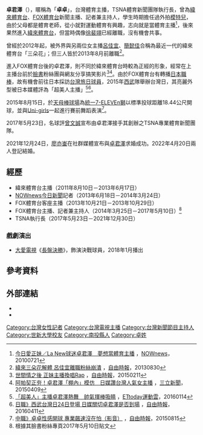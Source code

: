 {{主播資訊
| 主播頭銜     = TSNA執行長
| 主播姓名     = 卓君澤
| 主播英文名字 = Lindsey Cho
| 主播出生年分 = 
| 主播出生日期 =
{{birth_date_and_age|1989|2|25}}
| 星座         = [[雙魚座|雙魚座]]
| 主播姓名拼音 = 
| 主播照片檔案 =
| 主播照片尺寸 = 
| 主播照片圖說 =
| 國籍         = {{ROC}}
| 籍貫         = 
| 出生地       = {{TWN}}[[南投縣|南投縣]][[埔里鎮|埔里鎮]]
| 母親 = [[黃映雪|黃映雪]]
| 最高學歷     = [[世新大學|世新大學]]新聞學系
| 暱稱         = 卓卓、卓哥、桌君澤、南投飄髮妹
| 綽號         = 卓卓 
| 配偶   = {{marriage|[[廖亦崟|威廉]]|2022年4月20日}}
| 信仰宗教     = 
| 官方網站     = 
| 備註         = 
|javascript:;}}
'''卓君澤'''（{{bd|1989年|2月25日|catIdx=Z卓}}），暱稱為「'''卓卓'''」，台灣體育主播，TSNA體育新聞團隊執行長，曾為[[緯來體育台|緯來體育台]]、[[FOX體育台|FOX體育台]]新聞主播、記者兼主持人，學生時期擔任過外拍[[模特兒|模特兒]]，由於父母都是體育老師，從小就對運動體育有興趣，志向就是當體育主播<ref>[http://www.nownews.com/n/2010/07/21/672443 今日愛正妹／La New球迷卓君澤　夢想當體育主播] {{Wayback|url=http://www.nownews.com/n/2010/07/21/672443 |date=20140829050118 }}，[[今日新聞網|NOWnews]]，20100721</ref>，後來果然進入[[緯來體育台|緯來體育台]]，但當時偶像[[徐裴翊|徐裴翊]]已經離職，沒有機會共事。

曾經於2012年起，被外界與另兩位女主播[[呂佳宜|呂佳宜]]、[[簡懿佳|簡懿佳]]合稱為最近一代的緯來體育台「三朵花」；但三人皆於2013年8月前離職<ref>[http://sports.ltn.com.tw/news/breakingnews/861816 緯來三朵花解體 呂佳宜離職粉絲崩潰] {{Wayback|url=http://sports.ltn.com.tw/news/breakingnews/861816 |date=20191017072415 }}，[[自由時報|自由時報]]，20130830</ref>。

進入FOX體育台後的卓君澤，則不同於緯來體育台時較為正經的形象，經常在上主播台前於[[臉書|臉書]]粉絲團與網友分享搞笑影片<ref>[http://ent.ltn.com.tw/news/breakingnews/1230553 世間情之後 正妹主播換唱Rap] {{Wayback|url=http://ent.ltn.com.tw/news/breakingnews/1230553 |date=20191029102458 }}，[[自由時報|自由時報]]，20150211</ref><ref>[http://www.setn.com/News.aspx?NewsID=69589 阿帕契正夯！卓君澤「棚內」模仿　日媒讚台灣人氣女主播] {{Wayback|url=http://www.setn.com/News.aspx?NewsID=69589 |date=20150811001502 }}，[[三立新聞台|三立新聞]]，20150409</ref>。由於FOX體育台有轉播[[日本職棒|日本職棒]]，故有機會前往日本採訪[[旅日棒球選手|台灣旅日球員]]，2015年[[埼玉西武獅|西武]]隊舉辦台灣日，其亮麗外型被日本媒體評為「超美人主播」<ref>[http://sports.ettoday.net/news/630976 「超美人」主播卓君澤熱舞　帥氣揮棒吸睛] {{Wayback|url=http://sports.ettoday.net/news/630976 |date=20200805224516 }}，[[ETtoday_東森新聞雲|ETtoday運動雲]]，20160114</ref><ref>[http://sports.ltn.com.tw/news/breakingnews/1660993 日職》西武台灣日24日登場 日媒關切卓君澤是否到場] {{Wayback|url=http://sports.ltn.com.tw/news/breakingnews/1660993 |date=20181207161151 }}，[[自由時報|自由時報]]，20160411</ref>。

2015年8月15日，於[[臺北市立天母棒球場|天母棒球場]]為[[統一7-ELEVEn獅|統一7-ELEVEn獅]]以標準投球距離18.44公尺開球，並與[[Uni_Girls|Uni-girls]]一起進行賽前舞蹈表演<ref>[http://sports.ltn.com.tw/news/breakingnews/1413616 中職》卓卓性感開球 專業飆速沒在怕（影音）] {{Wayback|url=http://sports.ltn.com.tw/news/breakingnews/1413616 |date=20181214165933 }}，[[自由時報|自由時報]]，20150815</ref>。

2017年5月23日，名球評[[曾文誠|曾文誠]]宣布由卓君澤接手其創辦之TSNA專業體育新聞團隊。

2021年12月24日，[[廖亦崟|廖亦崟]]在社群媒體宣布與[[卓君澤|卓君澤]]求婚成功。2022年4月20日兩人登記結婚。

==經歷==
*緯來體育台主播（2011年8月10日－2013年6月17日）
*[[今日新聞網|NOWnews今日新聞]]記者（2013年6月18日－2014年3月24日）
*FOX體育台客座主播（2013年10月21日－2013年10月29日）
*FOX體育台主播、記者兼主持人（2014年3月25日－2017年5月10日）<ref>根據其臉書粉絲專頁2017年5月10日貼文</ref>
*TSNA執行長（2017年5月23日－2021年12月30日）
===戲劇演出===
*[[大愛電視|大愛電視]]《[[長盤決勝|長盤決勝]]》，飾演決戰球員，2018年1月播出

==參考資料==
{{reflist}}
==外部連結==
{{台灣棒球維基館}}
*{{facebook|chocho0225}}
*{{instagram|lindsey_chocho}}
[[Category:台灣女性記者|Category:台灣女性記者]]
[[Category:台灣電視主播|Category:台灣電視主播]]
[[Category:台灣新聞節目主持人|Category:台灣新聞節目主持人]]
[[Category:世新大學校友|Category:世新大學校友]]
[[Category:南投縣人|Category:南投縣人]]
[[Category:卓姓|Category:卓姓]]